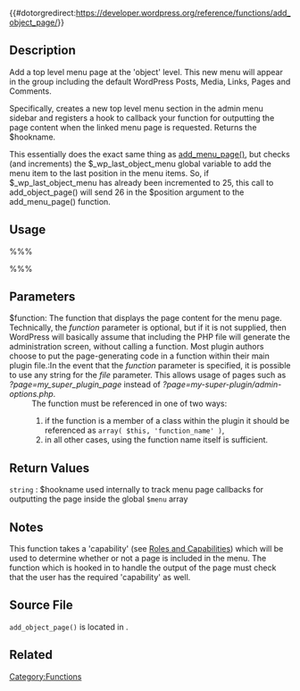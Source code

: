 {{#dotorgredirect:https://developer.wordpress.org/reference/functions/add_object_page/}}

{{Languages|
{{en|Function_Reference/add object page}}
{{ja|関数リファレンス/add object page}}
}}

== Description ==
Add a top level menu page at the 'object' level. This new menu will appear in the group including the default WordPress Posts, Media, Links, Pages and Comments.

Specifically, creates a new top level menu section in the admin menu sidebar and registers a hook to callback your function for outputting the page content when the linked menu page is requested. Returns the $hookname.

This essentially does the exact same thing as [[Function Reference/add_menu_page | add_menu_page()]], but checks (and increments) the $_wp_last_object_menu global variable to add the menu item to the last position in the menu items. So, if $_wp_last_object_menu has already been incremented to 25, this call to add_object_page() will send 26 in the $position argument to the add_menu_page() function.

== Usage ==

%%%<?php
add_object_page( $page_title, $menu_title, $capability, $menu_slug, $function, $icon_url );
?>%%%

== Parameters ==

{{Parameter|$page_title|string|The text to be displayed in the title tags of the page when the menu is selected.}}

{{Parameter|$menu_title|string|The on-screen name text for the menu.}}

{{Parameter|$capability|string|The [[Roles and Capabilities|capability]] required for this menu to be displayed to the user.  [[User Levels|User levels]] are deprecated and should not be used here!}}

{{Parameter|$menu_slug|string|The slug name to refer to this menu by (should be unique for this menu). Prior to [[Version 3.0]] this was called the file (or handle) parameter.  If the function parameter is omitted, the menu_slug should be the PHP file that handles the display of the menu page content.}}

;$function: The function that displays the page content for the menu page. Technically, the ''function'' parameter is optional, but if it is not supplied, then WordPress will basically assume that including the PHP file will generate the administration screen, without calling a function. Most plugin authors choose to put the page-generating code in a function within their main plugin file.:In the event that the ''function'' parameter is specified, it is possible to use any string for the ''file'' parameter. This allows usage of pages such as ''?page=my_super_plugin_page'' instead of ''?page=my-super-plugin/admin-options.php''.
:The function must be referenced in one of two ways:
:# if the function is a member of a class within the plugin it should be referenced as <tt>array( $this, 'function_name' )</tt>,
:# in all other cases, using the function name itself is sufficient.

{{Parameter|$icon_url|string|The url to the icon to be used for this menu.  This parameter is optional. Icons should be fairly small, around 20 x 20 pixels (?). You can use the '''WP_CONTENT_URL''' constant to help point to an image contained in your plugin folder. |optional|}}

==Return Values==
; <tt>string</tt> : $hookname used internally to track menu page callbacks for outputting the page inside the global <tt>$menu</tt> array

== Notes ==
This function takes a 'capability' (see [[Roles and Capabilities]]) which will be used to determine whether or not a page is included in the menu. The function which is hooked in to handle the output of the page must check that the user has the required 'capability' as well.

== Source File ==

<tt>add_object_page()</tt> is located in {{Trac|wp-admin/includes/plugin.php}}.

== Related ==

{{Admin Menu Tags}}

[[Category:Functions]]